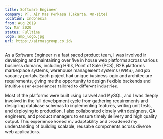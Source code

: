 ```yaml
---
title: Software Engineer
company: PT. Air Mas Perkasa (Jakarta, On-site)
location: Indonesia
from: Aug 2019
to: Mar 2020
status: Fulltime
logo: amp_logo.jpg
url: https://airmasgroup.co.id/
---
```


As a Software Engineer in a fast paced product team, I was involved in developing and maintaining over five in house web platforms across various business domains, including HRIS, Point of Sale (POS), B2B platforms, marketplace systems, warehouse management systems (WMS), and job vacancy portals. Each project had unique business logic and architecture requirements, giving me the opportunity to design flexible backends and intuitive user experiences tailored to different industries.

Most of the platforms were built using Laravel and MySQL, and I was deeply involved in the full development cycle from gathering requirements and designing database schemas to implementing features, writing unit tests, and deploying to production. I also collaborated closely with designers, QA engineers, and product managers to ensure timely delivery and high quality output. This experience honed my adaptability and broadened my understanding of building scalable, reusable components across diverse web applications.